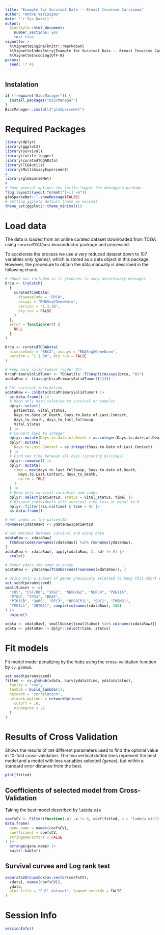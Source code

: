 ```yaml
---
title: "Example for Survival Data -- Breast Invasive Carcinoma"
author: "André Veríssimo"
date: "`r Sys.Date()`"
output: 
  BiocStyle::html_document:
    number_sections: yes
    toc: true
vignette: >
  %\VignetteEngine{knitr::rmarkdown}
  %\VignetteIndexEntry{Example for Survival Data -- Breast Invasive Carcinoma}
  %\VignetteEncoding{UTF-8}
params:
  seed: !r 41
--- 
```


## Instalation

```r
if (!require("BiocManager")) {
  install.packages("BiocManager")
}
BiocManager::install("glmSparseNet")
```

# Required Packages

```r
library(dplyr)
library(ggplot2)
library(survival)
library(futile.logger)
library(curatedTCGAData)
library(TCGAutils)
library(MultiAssayExperiment)
#
library(glmSparseNet)
#
# Some general options for futile.logger the debugging package
flog.layout(layout.format("[~l] ~m"))
glmSparseNet:::.showMessage(FALSE)
# Setting ggplot2 default theme as minimal
theme_set(ggplot2::theme_minimal())
```

# Load data

The data is loaded from an online curated dataset downloaded from TCGA using
`curatedTCGAData` bioconductor package and processed.

To accelerate the process we use a very reduced dataset down to 107 variables 
only *(genes)*, which is stored as a data object in this package. However, the 
procedure to obtain the data manually is described in the following chunk.

```r
# chunk not included as it produces to many unnecessary messages
brca <- tryCatch(
  {
    curatedTCGAData(
      diseaseCode = "BRCA",
      assays = "RNASeq2GeneNorm",
      version = "1.1.38",
      dry.run = FALSE
    )
  },
  error = function(err) {
    NULL
  }
)
```

```r
brca <- curatedTCGAData(
  diseaseCode = "BRCA", assays = "RNASeq2GeneNorm",
  version = "1.1.38", dry.run = FALSE
)
```

```r
# keep only solid tumour (code: 01)
brcaPrimarySolidTumor <- TCGAutils::TCGAsplitAssays(brca, "01")
xdataRaw <- t(assay(brcaPrimarySolidTumor[[1]]))

# Get survival information
ydataRaw <- colData(brcaPrimarySolidTumor) |>
  as.data.frame() |>
  # Keep only data relative to survival or samples
  dplyr::select(
    patientID, vital_status,
    Days.to.date.of.Death, Days.to.Date.of.Last.Contact,
    days_to_death, days_to_last_followup,
    Vital.Status
  ) |>
  # Convert days to integer
  dplyr::mutate(Days.to.date.of.Death = as.integer(Days.to.date.of.Death)) |>
  dplyr::mutate(
    Days.to.Last.Contact = as.integer(Days.to.Date.of.Last.Contact)
  ) |>
  # Find max time between all days (ignoring missings)
  dplyr::rowwise() |>
  dplyr::mutate(
    time = max(days_to_last_followup, Days.to.date.of.Death,
      Days.to.Last.Contact, days_to_death,
      na.rm = TRUE
    )
  ) |>
  # Keep only survival variables and codes
  dplyr::select(patientID, status = vital_status, time) |>
  # Discard individuals with survival time less or equal to 0
  dplyr::filter(!is.na(time) & time > 0) |>
  as.data.frame()

# Set index as the patientID
rownames(ydataRaw) <- ydataRaw$patientID

# Get matches between survival and assay data
xdataRaw <- xdataRaw[
  TCGAbarcode(rownames(xdataRaw)) %in% rownames(ydataRaw),
]
xdataRaw <- xdataRaw[, apply(xdataRaw, 2, sd) != 0] |>
  scale()

# Order ydata the same as assay
ydataRaw <- ydataRaw[TCGAbarcode(rownames(xdataRaw)), ]

# Using only a subset of genes previously selected to keep this short example.
set.seed(params$seed)
smallSubset <- c(
  "CD5", "CSF2RB", "IRGC", "NEUROG2", "NLRC4", "PDE11A",
  "PTEN", "TP53", "BRAF",
  "PIK3CB", "QARS", "RFC3", "RPGRIP1L", "SDC1", "TMEM31",
  "YME1L1", "ZBTB11", sample(colnames(xdataRaw), 100)
) |>
  unique()

xdata <- xdataRaw[, smallSubset[smallSubset %in% colnames(xdataRaw)]]
ydata <- ydataRaw |> dplyr::select(time, status)
```

# Fit models

Fit model model penalizing by the hubs using the cross-validation function by 
`cv.glmHub`.

```r
set.seed(params$seed)
fitted <- cv.glmHub(xdata, Surv(ydata$time, ydata$status),
  family = "cox",
  lambda = build_lambda(1),
  network = "correlation",
  network.options = networkOptions(
    cutoff = .6,
    minDegree = .2
  )
)
```

# Results of Cross Validation

Shows the results of `100` different parameters used to find the optimal value 
in 10-fold cross-validation. The two vertical dotted lines represent the best 
model and a model with less variables selected *(genes)*, but within a standard 
error distance from the best.

```r
plot(fitted)
```

## Coefficients of selected model from Cross-Validation

Taking the best model described by `lambda.min`

```r
coefsCV <- Filter(function(.x) .x != 0, coef(fitted, s = "lambda.min")[, 1])
data.frame(
  gene.name = names(coefsCV),
  coefficient = coefsCV,
  stringsAsFactors = FALSE
) |>
  arrange(gene.name) |>
  knitr::kable()
```

## Survival curves and Log rank test

```r
separate2GroupsCox(as.vector(coefsCV),
  xdata[, names(coefsCV)],
  ydata,
  plot.title = "Full dataset", legend.outside = FALSE
)
```

# Session Info

```r
sessionInfo()
```
